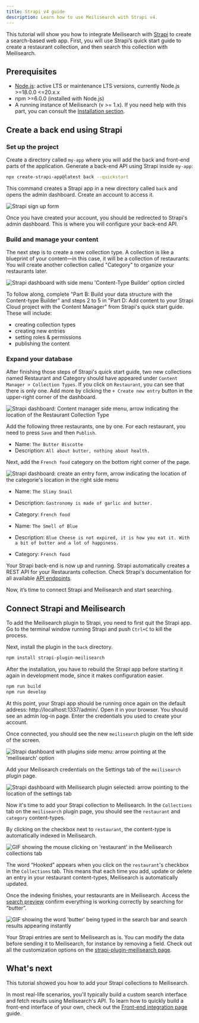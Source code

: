 ```yaml
---
title: Strapi v4 guide
description: Learn how to use Meilisearch with Strapi v4.
---
```


This tutorial will show you how to integrate Meilisearch with [Strapi](https://strapi.io/) to create a search-based web app. First, you will use Strapi’s quick start guide to create a restaurant collection, and then search this collection with Meilisearch.

## Prerequisites

- [Node.js](https://nodejs.org/): active LTS or maintenance LTS versions, currently Node.js >=18.0.0 \<=20.x.x
- npm >=6.0.0 (installed with Node.js)
- A running instance of Meilisearch (v >= 1.x). If you need help with this part, you can consult the [Installation section](/learn/self_hosted/install_meilisearch_locally).

## Create a back end using Strapi

### Set up the project

Create a directory called `my-app` where you will add the back and front-end parts of the application. Generate a back-end API using Strapi inside `my-app`:

```bash
npx create-strapi-app@latest back --quickstart
```

This command creates a Strapi app in a new directory called `back` and opens the admin dashboard. Create an account to access it.

<Frame>
  <img src="/docs/assets/images/strapi-v4/strapi-signup.png" alt="Strapi sign up form" />
</Frame>

Once you have created your account, you should be redirected to Strapi's admin dashboard. This is where you will configure your back-end API.

### Build and manage your content

The next step is to create a new collection type. A collection is like a blueprint of your content—in this case, it will be a collection of restaurants. You will create another collection called "Category" to organize your restaurants later.

<Frame>
  <img src="/docs/assets/images/strapi-v4/strapi-dashboard.png" alt="Strapi dashboard with side menu 'Content-Type Builder' option circled" />
</Frame>

To follow along, complete "Part B:  Build your data structure with the Content-type Builder" and steps 2 to 5 in "Part D: Add content to your Strapi Cloud project with the Content Manager" from Strapi's quick start guide. These will include:

- creating collection types
- creating new entries
- setting roles & permissions
- publishing the content

### Expand your database

After finishing those steps of Strapi's quick start guide, two new collections named Restaurant and Category should have appeared under `Content Manager > Collection Types`. If you click on `Restaurant`, you can see that there is only one. Add more by clicking the `+ Create new entry` button in the upper-right corner of the dashboard.

<Frame>
  <img src="/docs/assets/images/strapi-v4/strapi-restaurant-content-type.png" alt="Strapi dashboard: Content manager side menu, arrow indicating the location of the Restaurant Collection Type" />
</Frame>

Add the following three restaurants, one by one. For each restaurant, you need to press `Save` and then `Publish`.

- Name: `The Butter Biscotte`
- Description: `All about butter, nothing about health.`

Next, add the `French food` category on the bottom right corner of the page.

<Frame>
  <img src="/docs/assets/images/strapi-v4/strapi-add-category.png" alt="Strapi dashboard: create an entry form, arrow indicating the location of the categorie's location in the right side menu" />
</Frame>

- Name: `The Slimy Snail`
- Description: `Gastronomy is made of garlic and butter.`
- Category: `French food`

- Name: `The Smell of Blue`
- Description: `Blue Cheese is not expired, it is how you eat it. With a bit of butter and a lot of happiness.`
- Category: `French food`

Your Strapi back-end is now up and running. Strapi automatically creates a REST API for your Restaurants collection. Check Strapi's documentation for all available [API endpoints](https://strapi.io/documentation/developer-docs/latest/developer-resources/content-api/content-api.html#api-endpoints).

Now, it’s time to connect Strapi and Meilisearch and start searching.

## Connect Strapi and Meilisearch

To add the Meilisearch plugin to Strapi, you need to first quit the Strapi app. Go to the terminal window running Strapi and push `Ctrl+C` to kill the process.

Next, install the plugin in the `back` directory.

```bash
npm install strapi-plugin-meilisearch
```

After the installation, you have to rebuild the Strapi app before starting it again in development mode, since it makes configuration easier.

```bash
npm run build
npm run develop
```

At this point, your Strapi app should be running once again on the default address: http://localhost:1337/admin/. Open it in your browser. You should see an admin log-in page. Enter the credentials you used to create your account.

Once connected, you should see the new `meilisearch` plugin on the left side of the screen.

<Frame>
  <img src="/docs/assets/images/strapi-v4/strapi-meilisearch-plugin.png" alt="Strapi dashboard with plugins side menu: arrow pointing at the 'meilisearch' option" />
</Frame>

Add your Meilisearch credentials on the Settings tab of the `meilisearch` plugin page.

<Frame>
  <img src="/docs/assets/images/strapi-v4/strapi-meilisearch-credentials.png" alt="Strapi dashboard with Meilisearch plugin selected: arrow pointing to the location of the settings tab" />
</Frame>

Now it's time to add your Strapi collection to Meilisearch. In the `Collections` tab on the `meilisearch` plugin page, you should see the `restaurant` and `category` content-types.

By clicking on the checkbox next to `restaurant`, the content-type is automatically indexed in Meilisearch.

<Frame>
  <img src="/docs/assets/images/strapi-v4/add-collection-to-meilisearch.gif" alt="GIF showing the mouse clicking on 'restaurant' in the Meilisearch collections tab" />
</Frame>

The word “Hooked” appears when you click on the `restaurant`'s checkbox in the `Collections` tab. This means that each time you add, update or delete an entry in your restaurant content-types, Meilisearch is automatically updated.

Once the indexing finishes, your restaurants are in Meilisearch. Access the [search preview](/learn/getting_started/search_preview) confirm everything is working correctly by searching for “butter”.

<Frame>
  <img src="/docs/assets/images/strapi-v4/strapi-search-preview.gif" alt="GIF showing the word 'butter' being typed in the search bar and search results appearing instantly" />
</Frame>

Your Strapi entries are sent to Meilisearch as is. You can modify the data before sending it to Meilisearch, for instance by removing a field. Check out all the customization options on the [strapi-plugin-meilisearch page](https://github.com/meilisearch/strapi-plugin-meilisearch/#-customization).

## What's next

This tutorial showed you how to add your Strapi collections to Meilisearch.

In most real-life scenarios, you'll typically build a custom search interface and fetch results using Meilisearch's API. To learn how to quickly build a front-end interface of your own, check out the [Front-end integration page](/guides/front_end/front_end_integration) guide.
